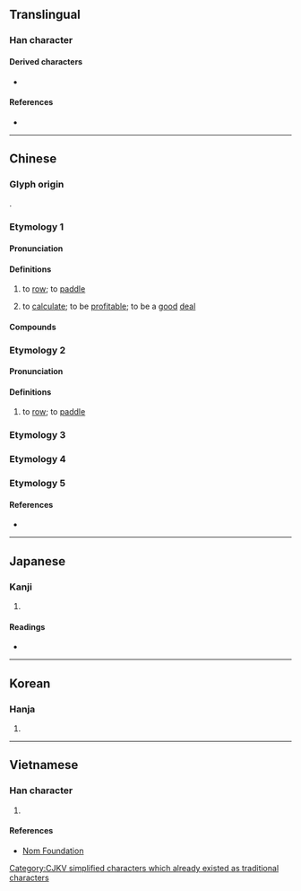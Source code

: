 {{also|劃|画|畫}}
{{character info/new}}
==Translingual==
{{stroke order|strokes=6}}

===Han character===
{{Han char|rn=18|rad=刀|as=04|sn=6|four=52000|canj=ILN|ids=⿰戈刂(GHTJK)}}

====Derived characters====
* {{l|mul|[[𭇞]], [[𭠤]]}}

====References====
* {{Han ref|kx=0137.180|dkj=01893|dj=0309.060|hdz=10326.020|uh=5212|ud=21010|bh=A645|bd=42565}}

----

==Chinese==
{{zh-forms}}

===Glyph origin===
{{Han etym}}
{{Han compound|戈|刀|c1=p|c2=s|ls=psc}}.

===Etymology 1===

====Pronunciation====
{{zh-pron
|m=huá
|c=waa4,waa1
|h=
|mn=hôa
|w=
|mc=1
|oc=y,3
|ma=|ma2=
|cat=v
}}

====Definitions====
{{zh-hanzi}}

# to [[row]]; to [[paddle]]
#: {{zh-x|划{huá}船|to row a boat}}
# to [[calculate]]; to be [[profitable]]; to be a [[good]] [[deal]]
#: {{zh-x|划{huá}算|to calculate; to weigh the pros and cons}}

====Compounds====
{{zh-der|不划算|划不來|划船|划子|划槳|划算|划拳|划龍舟|小划子|猜三划五|腳划船|划得來|划木|划船運動|划艇|划行|橫河划子|汽划子|砲划子|蛋划}}

===Etymology 2===

====Pronunciation====
{{zh-pron
|mn=kò
|cat=v
}}

====Definitions====
{{zh-hanzi}} {{tcx|Min Nan|lang=zh}}

# to [[row]]; to [[paddle]]
#: {{zh-x|划船|to row a boat|tr=kò-chûn|MN}}

===Etymology 3===
{{zh-see|劃}}
===Etymology 4===
{{zh-see|鐹|v}}
===Etymology 5===
{{zh-see|𠜴|v}}

====References====
* {{thcwd|2116}}

----

==Japanese==

===Kanji===
{{ja-kanji|grade=|rs=刀04}}

# {{defn|lang=ja|sort=刀04}}

====Readings====
* {{ja-readings|on=[[か]] (ka), [[げ]] (ge)|kun=[[さおさす]] (saosasu), [[かま]] (kama), [[さく]] (saku)}}

----

==Korean==

===Hanja===
{{ko-hanja|hangeul=화|rv=hwa|mr=hwa|y=hwa}}

# {{defn|lang=ko|sort=刀04}}

----

==Vietnamese==

===Han character===
{{vi-hantu|[[hoa]], [[quả]]|rs=刀04}}

# {{defn|lang=vi|sort=刀04}}

====References====
* [http://nomfoundation.org/common/nom_details.php?codepoint=5212 Nom Foundation]

[[Category:CJKV simplified characters which already existed as traditional characters]]